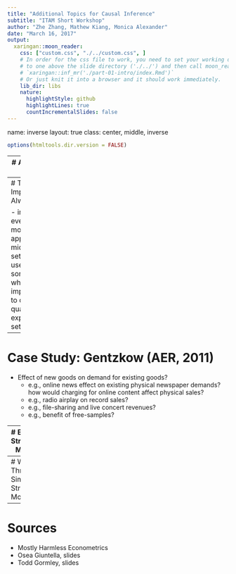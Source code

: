 ```yaml
---
title: "Additional Topics for Causal Inference"
subtitle: "ITAM Short Workshop"
author: "Zhe Zhang, Mathew Kiang, Monica Alexander"
date: "March 16, 2017"
output:
  xaringan::moon_reader:
    css: ["custom.css", "./../custom.css", ]
    # In order for the css file to work, you need to set your working directory
    # to one above the slide directory ('./../') and then call moon_reader via
    # `xaringan::inf_mr('./part-01-intro/index.Rmd')`
    # Or just knit it into a browser and it should work immediately.
    lib_dir: libs
    nature:
      highlightStyle: github
      highlightLines: true
      countIncrementalSlides: false
---
```

name: inverse
layout: true
class: center, middle, inverse

```r
options(htmltools.dir.version = FALSE)
```

---
# Additional Topics

- structural econometric modeling

---
# Theory is Important Always

- important even in the more simple applied micro setting
- useful sometimes when it's impossible to create a quasi-experimental setting

---
# Case Study: Gentzkow (AER, 2011)

- Effect of new goods on demand for existing goods? 
  - e.g., online news effect on existing physical newspaper demands? how would charging for online content affect physical sales?
  - e.g., radio airplay on record sales?
  - e.g., file-sharing and live concert revenues?
  - e.g., benefit of free-samples?

---
# Existing Structural Models

- discrete-choice demand models (<- utility choice theory)
  - assumes that individuals can only choose one good though
- Gentzkow demand model to allow "consumers to choose multiple goods simultaneously and allows the demand-side relationship between each pair of products to be freely estimated from the data"

---
# Walk Through Simple Structural Model


---
# Sources

- Mostly Harmless Econometrics
- Osea Giuntella, slides
- Todd Gormley, slides